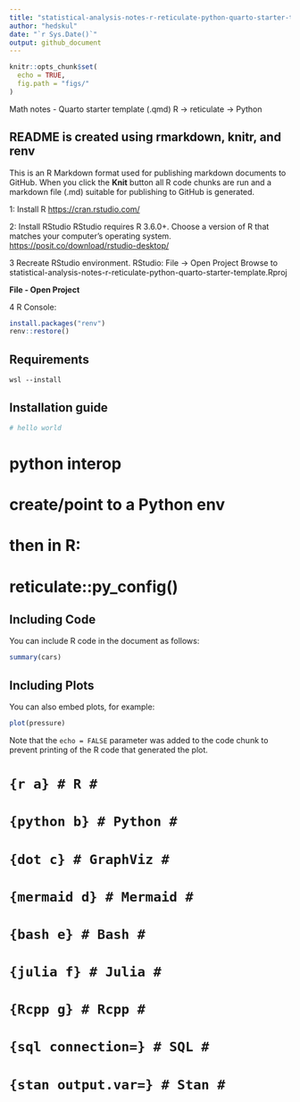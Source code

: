 ```yaml
---
title: "statistical-analysis-notes-r-reticulate-python-quarto-starter-template"
author: "hedskul"
date: "`r Sys.Date()`"
output: github_document
---
```

```r
knitr::opts_chunk$set(
  echo = TRUE,
  fig.path = "figs/"
)
```

Math notes - Quarto starter template (.qmd) R -\> reticulate -\> Python

## README is created using rmarkdown, knitr, and renv

This is an R Markdown format used for publishing markdown documents to GitHub. When you click the **Knit** button all R code chunks are run and a markdown file (.md) suitable for publishing to GitHub is generated.

1: Install R <https://cran.rstudio.com/>

2: Install RStudio RStudio requires R 3.6.0+. Choose a version of R that matches your computer’s operating system. <https://posit.co/download/rstudio-desktop/>

3 Recreate RStudio environment. RStudio: File -\> Open Project Browse to statistical-analysis-notes-r-reticulate-python-quarto-starter-template.Rproj

**File - Open Project**

4 R Console:

``` r
install.packages("renv")
renv::restore()
```

## Requirements

```         
wsl --install
```

## Installation guide

``` bash
# hello world
```
# python interop

# create/point to a Python env

# then in R:

# reticulate::py_config()

## Including Code

You can include R code in the document as follows:

```r
summary(cars)
```

## Including Plots

You can also embed plots, for example:

```r
plot(pressure)
```

Note that the `echo = FALSE` parameter was added to the code chunk to prevent printing of the R code that generated the plot.

# `{r a} # R #`

# `{python b} # Python #`

# `{dot c} # GraphViz #`

# `{mermaid d} # Mermaid #`

# `{bash e} # Bash #`

# `{julia f} # Julia #`

# `{Rcpp g} # Rcpp #`

# `{sql connection=} # SQL #`

# `{stan output.var=} # Stan #`
